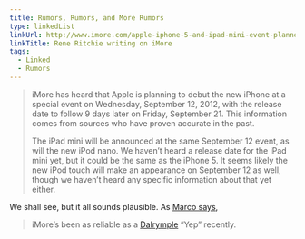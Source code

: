 ```yaml
---
title: Rumors, Rumors, and More Rumors
type: linkedList
linkUrl: http://www.imore.com/apple-iphone-5-and-ipad-mini-event-planned-september-12-iphone-5-release-date-september-21
linkTitle: Rene Ritchie writing on iMore
tags:
  - Linked
  - Rumors
---
```


> iMore has heard that Apple is planning to debut the new iPhone at a special event on Wednesday, September 12, 2012, with the release date to follow 9 days later on Friday, September 21. This information comes from sources who have proven accurate in the past.
>
> The iPad mini will be announced at the same September 12 event, as will the new iPod nano. We haven’t heard a release date for the iPad mini yet, but it could be the same as the iPhone 5. It seems likely the new iPod touch will make an appearance on September 12 as well, though we haven’t heard any specific information about that yet either.

We shall see, but it all sounds plausible. As [Marco says](http://www.marco.org/2012/07/30/iphone-5-and-ipad-mini-event-planned-for-september-12),

> iMore’s been as reliable as a [Dalrymple](http://www.loopinsight.com) “Yep” recently.
